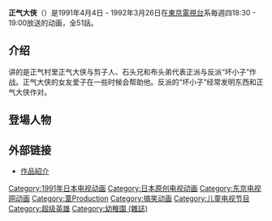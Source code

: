 {{unreferenced|time=2015-02-14T23:36:45+00:00}}
{{Infobox animanga/Headerofja
| title = 正气大侠
| image = 
| size = 
| caption = 
| japanese = ジャンケンマン
| english = Jankenman
| kana = ジャンケンマン
| romaji = Jankenman
| genre = [[兒童動畫片|兒童動畫片]]
}}
{{Infobox animanga/name
|original= 
|official=
|formal={{flagicon|TWN}} 猜拳超人<br/>{{flagicon|CHN}} 正气大侠<br/>{{flagicon|HKG}} 包·剪·揼小飛俠
|common=
}}
{{Infobox animanga/TVAnime
| 標題 = 
| 圖像 = 
| 原作 = 
| 導演 = [[遠藤徹哉|遠藤徹哉]]
| 系列構成 = [[赤堀悟|赤堀悟]]
| 人物設定 = 羽原信義
| 音樂 = 安藤高弘
| 動畫製作 = [[PRODUCTION_REED|PRODUCTION REED]]
| 製作 = [[東京電視台|東京電視台]]、BigWest、[[PRODUCTION_REED|PRODUCTION REED]]
| 代理發行 = 
| 播放電視台 = {{flagicon|Japan}} [[東京電視台|東京電視台]]
| 其他電視台 = 
| 預定播放 = 
| 播放開始 = 1991年4月4日
| 播放結束 = 1992年3月26日
| 網路 = 
| 話數 = 全51話
| 其他 = 
| Copyright = 
}}
{{Infobox animanga/Footerofja}}

'''正气大侠'''（{{lang-ja|ジャンケンマン}}）是1991年4月4日 - 1992年3月26日在[[東京電視台|東京電視台]]系毎週四18:30 - 19:00放送的动画，全51話。

==介绍==
讲的是正气村里正气大侠与剪子人、石头兄和布头弟代表正派与反派“坏小子”作战。正气大侠的女友爱子在一些时候会帮助他。反派的“坏小子”经常发明东西和正气大侠作对。

== 登場人物 ==
; {{nihongo|正气大侠|ジャンケンマン}}
: {{配音2|JP|[[折笠愛|折笠愛]]}}

; {{nihongo|爱子|アイコ}}
: {{配音2|JP|[[水谷优子|水谷优子]]}}

; {{nihongo|石头兄|グーヤン}}
: {{配音2|JP|[[矢岛晶子|矢岛晶子]]}}

; {{nihongo|剪子人|チョッキン}}
: {{配音2|JP|[[三石琴乃|三石琴乃]]}}

; {{nihongo|布头弟|パージャン}}
: {{配音2|JP|[[佐藤智惠|佐藤智惠]]}}

; {{nihongo|坏小子|オソダシ仮面}}
: {{配音2|JP|[[矢尾一树|矢尾一树]]}}

; {{nihongo|乌鲁伦|ウルルン}}
: {{配音2|JP|[[横山智佐|横山智佐]]}}

; {{nihongo|小黑鸟|ペッチャクチャ}}
: {{配音2|JP|[[黑濑浩二|黑濑浩二]]}}

==外部链接==
* [https://web.archive.org/web/20080921084239/http://www.bigwest-ad.co.jp/service/contents/etc_program.html 作品紹介]
{{Anime-stub}}
{{DEFAULTSORT:しやんけんまん}}

[[Category:1991年日本电视动画|Category:1991年日本电视动画]]
[[Category:日本原创电视动画|Category:日本原创电视动画]]
[[Category:东京电视网动画|Category:东京电视网动画]]
[[Category:葦Production|Category:葦Production]]
[[Category:搞笑动画|Category:搞笑动画]]
[[Category:儿童电视节目|Category:儿童电视节目]]
[[Category:超级英雄|Category:超级英雄]]
[[Category:幼稚園_(雜誌)|Category:幼稚園 (雜誌)]]